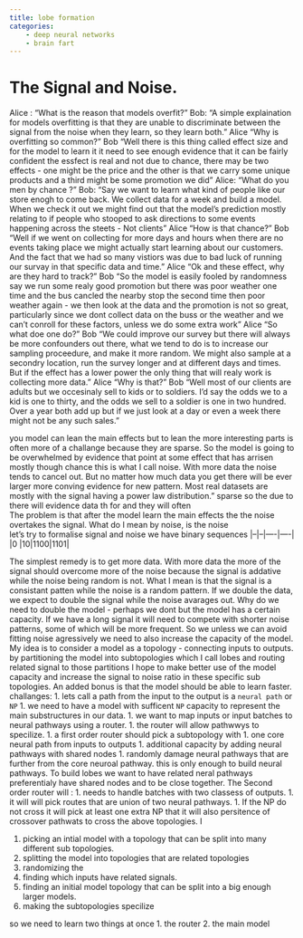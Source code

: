 ```yaml
---
title: lobe formation
categories:
    - deep neural networks
    - brain fart
---
```


# The Signal and Noise.
Alice : "What is the reason that models overfit?"
Bob: "A simple explaination for models overfitting is that they are unable to discriminate between the signal from the noise when they learn, so they learn both."
Alice "Why is overfitting so common?"
Bob "Well there is this thing called effect size and for the model to learn it it need to see enough evidence that it can be fairly confident the essfect is real and not due to chance, there may be two effects - one might be the price and the other is that we carry some unique products and a third might be some promotion we did"
Alice: "What do you men by chance ?"
Bob: "Say we want to learn what kind of people like our store enogh to come back. We collect data for a week and build a model. When we check it out we might find out that the model's prediction mostly relating to if people who stooped to ask directions to some events happening across the steets - Not clients"
Alice "How is that chance?"
Bob "Well if we went on collecting for more days and hours when there are no events taking place we might actually start learning about our customers. And the fact that we had
so many vistiors was due to bad luck of running our survay in that specific data and  time."
Alice "Ok and these effect, why are they hard to track?" 
Bob "So the model is easily fooled by randomness say we run some realy good promotion but there was poor weather one time and the bus cancled the nearby stop the second time  then poor weather again - we then look at the data and the promotion is not so great, particularly since we dont collect data on the buss or the weather and we can't conroll for these factors, unless we do some extra work" 
Alice "So what doe one do?"
Bob "We could improve our survey but there will always be more confounders out there, what we tend to do is to increase our sampling proceedure, and make it more random. We might also sample at a secondry location, run the survey longer and at different days and times. But if the effect has a lower power the only thing that will realy work is collecting more data."
Alice "Why is that?"
Bob "Well most of our clients are adults but we occesinaly sell to kids or to soldiers. I'd say the odds we to a kid is one to thirty, and the odds we sell to a soldier is one in two hundred. Over a year both add up  but if we just look at a day or even a week there might not be any such sales."





 you model can lean the main effects but to lean the more interesting parts is often more of a challange because 
they are sparse. So the model is going to be overwhelmed by evidence that point at some effect that has arrisen mostly though chance this is what I call noise. With more data the noise tends to cancel out. But no matter how much data you get there will be ever larger more conving evidence for new pattern. Most real datasets are mostly with the signal having a power law distribution." sparse so the due to there will evidence  data th  for  and they will often  
The problem is that after the model learn the main effects the the noise overtakes the signal. 
What do I mean by noise,  is the noise  
let's try to formalise signal and noise
we have binary sequences
|--|--|----|----|
|0 |10|1100|1101|

The simplest remedy is to get more data. With more data the more of the signal should overcome more of the noise because the signal is addative while the noise being random is not. What I mean is that the signal is a consistant patten while the noise is a random pattern. If we double the data, we expect to double the signal while the noise avarages out.
Why do we need to double the model - perhaps we dont but the model has a certain capacity. If we have a long signal it will need to compete with shorter noise patterns, some of which will be more frequent. So we unless we can avoid fitting noise agressively we need to also increase the capacity of the model.
My idea is to consider a model as a topology - connecting inputs to outputs. by partitioning the model into subtopologies which I call lobes and routing related signal to those partitions I hope to make better use of the model capacity and increase the signal to noise ratio in these specific sub topologies. An added bonus is that the model should be able to learn faster.
challanges:
1. lets call a path from the input to the output is a `neural path` or `NP`
1. we need to have a model with sufficent `NP` capacity to represent the main substructures in our data.
1. we want to map inputs or input batches to neural pathways using a router.
1. the router will allow pathwwys to specilize.
1. a first order router should pick a subtopology with
    1. one core neural path from inputs to outputs
    1. additional capacity by adding neural pathways with shared nodes 
    1. randomly damage neural pathways that are further from the core neuroal pathway.
this is only enough to build neural pathways. To build lobes we want to have related neral pathways preferentialy have shared nodes and to be close together.
The Second order router will :
    1. needs to handle batches with two classess of outputs.
    1. it will will pick routes that are union of two neural pathways.
    1. If the NP do not cross it will pick at least one extra NP that it will also persitence of crossover pathwats to cross the above topologies. I
 
1. picking an intial model with a topology that can be split into 
   many different sub topologies.
1. splitting the model into topologies that are  related topologies
1. randomizing the 
1. finding which inputs have related signals.
1. finding an initial model topology that can be split into a big enough larger models.
1. making the subtopologies specilize

so we need to learn two things at once
1. the router 
2. the main model 
 